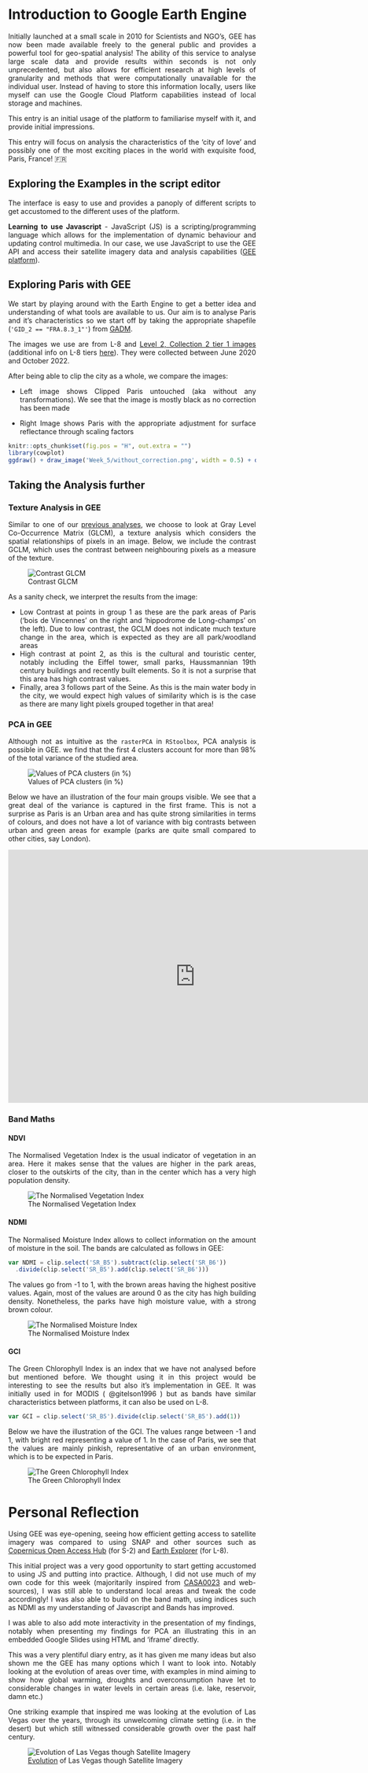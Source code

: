 <div style="text-align: justify">

# Introduction to Google Earth Engine {.unnumbered}

Initially launched at a small scale in 2010 for Scientists and NGO's, GEE has now been made available freely to the general public and provides a powerful tool for geo-spatial analysis! The ability of this service to analyse large scale data and provide results within seconds is not only unprecedented, but also allows for efficient research at high levels of granularity and methods that were computationally unavailable for the individual user. Instead of having to store this information locally, users like myself can use the Google Cloud Platform capabilities instead of local storage and machines.

This entry is an initial usage of the platform to familiarise myself with it, and provide initial impressions.

This entry will focus on analysis the characteristics of the 'city of love' and possibly one of the most exciting places in the world with exquisite food, Paris, France! 🇫🇷

## Exploring the Examples in the script editor

The interface is easy to use and provides a panoply of different scripts to get accustomed to the different uses of the platform.

**Learning to use Javascript** - JavaScript (JS) is a scripting/programming language which allows for the implementation of dynamic behaviour and updating control multimedia. In our case, we use JavaScript to use the GEE API and access their satellite imagery data and analysis capabilities ([GEE platform](https://earthengine.google.com/platform/)).

## Exploring Paris with GEE

We start by playing around with the Earth Engine to get a better idea and understanding of what tools are available to us. Our aim is to analyse Paris and it's characteristics so we start off by taking the appropriate shapefile (`'GID_2 == "FRA.8.3_1"'`) from [GADM](https://gadm.org/download_country.html).

The images we use are from L-8 and [Level 2, Collection 2 tier 1 images](https://developers.google.com/earth-engine/datasets/catalog/LANDSAT_LC08_C02_T1_L2) (additional info on L-8 tiers [here](https://www.remote-research.org/sat/understanding-landsat-collections-levels-and-tiers-which-do-i-use/)). They were collected between June 2020 and October 2022.

After being able to clip the city as a whole, we compare the images:

-   Left image shows Clipped Paris untouched (aka without any transformations). We see that the image is mostly black as no correction has been made

-   Right Image shows Paris with the appropriate adjustment for surface reflectance through scaling factors

```r
knitr::opts_chunk$set(fig.pos = "H", out.extra = "")
library(cowplot)
ggdraw() + draw_image('Week_5/without_correction.png', width = 0.5) + draw_image('Week_5/Clipped_paris_initial.png', width = 0.5, x = 0.5)
```

## Taking the Analysis further

### Texture Analysis in GEE

Similar to one of our [previous analyses](https://vtesniere.github.io/CASA0023_book/corrections.html#texture), we choose to look at Gray Level Co-Occurrence Matrix (GLCM), a texture analysis which considers the spatial relationships of pixels in an image. Below, we include the contrast GCLM, which uses the contrast between neighbouring pixels as a measure of the texture.

![Contrast GLCM](Week_5/Contrast_glcm.png)

As a sanity check, we interpret the results from the image:

-   Low Contrast at points in group 1 as these are the park areas of Paris ('bois de Vincennes' on the right and 'hippodrome de Long-champs' on the left). Due to low contrast, the GCLM does not indicate much texture change in the area, which is expected as they are all park/woodland areas
-   High contrast at point 2, as this is the cultural and touristic center, notably including the Eiffel tower, small parks, Haussmannian 19th century buildings and recently built elements. So it is not a surprise that this area has high contrast values.
-   Finally, area 3 follows part of the Seine. As this is the main water body in the city, we would expect high values of similarity which is is the case as there are many light pixels grouped together in that area!

### PCA in GEE

Although not as intuitive as the `rasterPCA` in `RStoolbox`, PCA analysis is possible in GEE. we find that the first 4 clusters account for more than 98% of the total variance of the studied area.

![Values of PCA clusters (in %)](Week_5/Values_PCA.png)

Below we have an illustration of the four main groups visible. We see that a great deal of the variance is captured in the first frame. This is not a surprise as Paris is an Urban area and has quite strong similarities in terms of colours, and does not have a lot of variance with big contrasts between urban and green areas for example (parks are quite small compared to other cities, say London).

<iframe src="https://docs.google.com/presentation/d/e/2PACX-1vQJDWrorUm7O9a7wDok9ZfQSQckoNT_mBeTWnTEBqv6YenX2MZoMu4eAspaeC3vsVtUR3aSBwEH8zTy/embed?start=false&amp;loop=true&amp;delayms=5000" frameborder="0" width="760" height="515" allowfullscreen="true" mozallowfullscreen="true" webkitallowfullscreen="true">

</iframe>

### Band Maths

#### NDVI

The Normalised Vegetation Index is the usual indicator of vegetation in an area. Here it makes sense that the values are higher in the park areas, closer to the outskirts of the city, than in the center which has a very high population density.

![The Normalised Vegetation Index](Week_5/Paris_NDVI.png)

#### NDMI

The Normalised Moisture Index allows to collect information on the amount of moisture in the soil. The bands are calculated as follows in GEE:

```javascript
var NDMI = clip.select('SR_B5').subtract(clip.select('SR_B6'))
  .divide(clip.select('SR_B5').add(clip.select('SR_B6')))
```

The values go from -1 to 1, with the brown areas having the highest positive values. Again, most of the values are around 0 as the city has high building density. Nonetheless, the parks have high moisture value, with a strong brown colour.

![The Normalised Moisture Index](Week_5/Paris_NDMI.png)

#### GCI

The Green Chlorophyll Index is an index that we have not analysed before but mentioned before. We thought using it in this project would be interesting to see the results but also it's implementation in GEE. It was initially used in for MODIS ( @gitelson1996 ) but as bands have similar characteristics between platforms, it can also be used on L-8.

```javascript
var GCI = clip.select('SR_B5').divide(clip.select('SR_B5').add(1))
```

Below we have the illustration of the GCI. The values range between -1 and 1, with bright red representing a value of 1. In the case of Paris, we see that the values are mainly pinkish, representative of an urban environment, which is to be expected in Paris.

![The Green Chlorophyll Index](Week_5/GCI_paris.png)

# Personal Reflection

Using GEE was eye-opening, seeing how efficient getting access to satellite imagery was compared to using SNAP and other sources such as [Copernicus Open Access Hub](https://scihub.copernicus.eu/dhus/#/home) (for S-2) and [Earth Explorer](https://earthexplorer.usgs.gov/) (for L-8).

This initial project was a very good opportunity to start getting accustomed to using JS and putting into practice. Although, I did not use much of my own code for this week (majoritarily inspired from [CASA0023](https://andrewmaclachlan.github.io/CASA0023/5_GEE_I.html#pca) and web-sources), I was still able to understand local areas and tweak the code accordingly! I was also able to build on the band math, using indices such as NDMI as my understanding of Javascript and Bands has improved.

I was able to also add mote interactivity in the presentation of my findings, notably when presenting my findings for PCA an illustrating this in an embedded Google Slides using HTML and 'iframe' directly.

This was a very plentiful diary entry, as it has given me many ideas but also shown me the GEE has many options which I want to look into. Notably looking at the evolution of areas over time, with examples in mind aiming to show how global warming, droughts and overconsumption have let to considerable changes in water levels in certain areas (i.e. lake, reservoir, damn etc.)

One striking example that inspired me was looking at the evolution of Las Vegas over the years, through its unwelcoming climate setting (i.e. in the desert) but which still witnessed considerable growth over the past half century.

![[Evolution]((https://www.vox.com/2015/5/1/8529995/satellite-timelapse-images-video)) of Las Vegas though Satellite Imagery](Week_5/vegas_example.gif)
